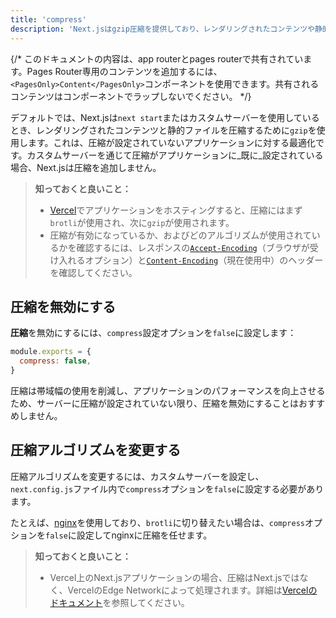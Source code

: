 ```yaml
---
title: 'compress'
description: 'Next.jsはgzip圧縮を提供しており、レンダリングされたコンテンツや静的ファイルを圧縮しますが、これが機能するのはサーバーターゲットのみです。詳細はこちらから。'
---
```


{/* このドキュメントの内容は、app routerとpages routerで共有されています。Pages Router専用のコンテンツを追加するには、`<PagesOnly>Content</PagesOnly>`コンポーネントを使用できます。共有されるコンテンツはコンポーネントでラップしないでください。 */}

デフォルトでは、Next.jsは`next start`またはカスタムサーバーを使用しているとき、レンダリングされたコンテンツと静的ファイルを圧縮するために`gzip`を使用します。これは、圧縮が設定されていないアプリケーションに対する最適化です。カスタムサーバーを通じて圧縮がアプリケーションに_既に_設定されている場合、Next.jsは圧縮を追加しません。

> **知っておくと良いこと：**
>
> - [Vercel](https://vercel.com/docs/edge-network/compression)でアプリケーションをホスティングすると、圧縮にはまず`brotli`が使用され、次に`gzip`が使用されます。
> - 圧縮が有効になっているか、およびどのアルゴリズムが使用されているかを確認するには、レスポンスの[`Accept-Encoding`](https://developer.mozilla.org/en-US/docs/Web/HTTP/Headers/Accept-Encoding)（ブラウザが受け入れるオプション）と[`Content-Encoding`](https://developer.mozilla.org/en-US/docs/Web/HTTP/Headers/Content-Encoding)（現在使用中）のヘッダーを確認してください。

## 圧縮を無効にする

**圧縮**を無効にするには、`compress`設定オプションを`false`に設定します：

```js filename="next.config.js"
module.exports = {
  compress: false,
}
```

圧縮は帯域幅の使用を削減し、アプリケーションのパフォーマンスを向上させるため、サーバーに圧縮が設定されていない限り、圧縮を無効にすることはおすすめしません。

## 圧縮アルゴリズムを変更する

圧縮アルゴリズムを変更するには、カスタムサーバーを設定し、`next.config.js`ファイル内で`compress`オプションを`false`に設定する必要があります。

たとえば、[nginx](https://nginx.org/)を使用しており、`brotli`に切り替えたい場合は、`compress`オプションを`false`に設定してnginxに圧縮を任せます。

> **知っておくと良いこと：**
>
> - Vercel上のNext.jsアプリケーションの場合、圧縮はNext.jsではなく、VercelのEdge Networkによって処理されます。詳細は[Vercelのドキュメント](https://vercel.com/docs/edge-network/compression)を参照してください。
